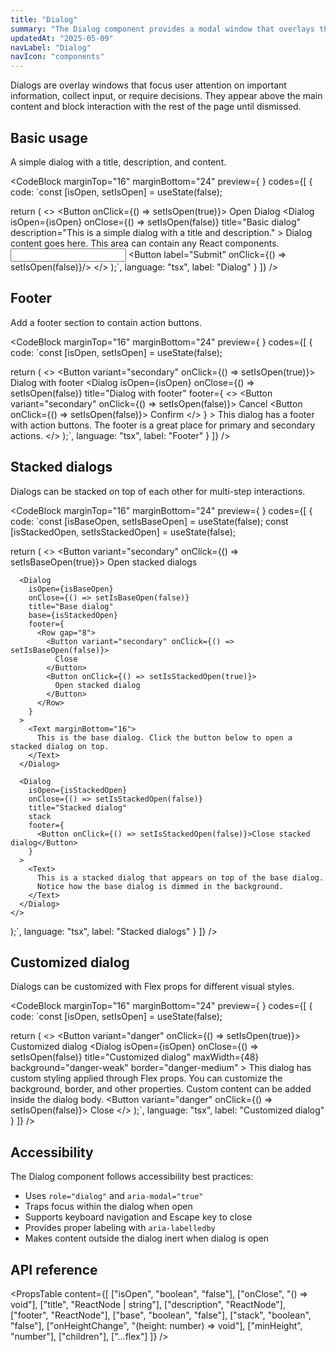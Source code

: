 ```yaml
---
title: "Dialog"
summary: "The Dialog component provides a modal window that overlays the page content for focused user interactions and important information."
updatedAt: "2025-05-09"
navLabel: "Dialog"
navIcon: "components"
---
```


Dialogs are overlay windows that focus user attention on important information, collect input, or require decisions. They appear above the main content and block interaction with the rest of the page until dismissed.

## Basic usage

A simple dialog with a title, description, and content.

<CodeBlock
  marginTop="16"
  marginBottom="24"
  preview={
    <BasicDialog />
  }
  codes={[
    {
      code:
`const [isOpen, setIsOpen] = useState(false);

return (
    <>
      <Button onClick={() => setIsOpen(true)}>
        Open Dialog
      </Button>
      <Dialog
        isOpen={isOpen}
        onClose={() => setIsOpen(false)}
        title="Basic dialog"
        description="This is a simple dialog with a title and description."
      >
        <Column fillWidth gap="16" marginTop="12">
          Dialog content goes here. This area can contain any React components.
          <Row fillWidth vertical="center" gap="8">
            <Input
              id="name"
              label="Enter your name"
            />
            <Button label="Submit" onClick={() => setIsOpen(false)}/>
          </Row>
        </Column>
      </Dialog>
    </>
);`,
      language: "tsx",
      label: "Dialog"
    }
  ]}
/>

## Footer

Add a footer section to contain action buttons.

<CodeBlock
  marginTop="16"
  marginBottom="24"
  preview={
    <DialogWithFooter />
  }
  codes={[
    {
      code:
`const [isOpen, setIsOpen] = useState(false);

return (
    <>
      <Button variant="secondary" onClick={() => setIsOpen(true)}>
        Dialog with footer
      </Button>
      <Dialog
        isOpen={isOpen}
        onClose={() => setIsOpen(false)}
        title="Dialog with footer"
        footer={
          <>
            <Button variant="secondary" onClick={() => setIsOpen(false)}>
              Cancel
            </Button>
            <Button onClick={() => setIsOpen(false)}>
              Confirm
            </Button>
          </>
        }
      >
        <Text>
          This dialog has a footer with action buttons. The footer is a great place
          for primary and secondary actions.
        </Text>
      </Dialog>
    </>
);`,
      language: "tsx",
      label: "Footer"
    }
  ]}
/>

## Stacked dialogs

Dialogs can be stacked on top of each other for multi-step interactions.

<CodeBlock
  marginTop="16"
  marginBottom="24"
  preview={
    <StackedDialogs />
  }
  codes={[
    {
      code:
`const [isBaseOpen, setIsBaseOpen] = useState(false);
const [isStackedOpen, setIsStackedOpen] = useState(false);

return (
    <>
      <Button variant="secondary" onClick={() => setIsBaseOpen(true)}>
        Open stacked dialogs
      </Button>
      
      <Dialog
        isOpen={isBaseOpen}
        onClose={() => setIsBaseOpen(false)}
        title="Base dialog"
        base={isStackedOpen}
        footer={
          <Row gap="8">
            <Button variant="secondary" onClick={() => setIsBaseOpen(false)}>
              Close
            </Button>
            <Button onClick={() => setIsStackedOpen(true)}>
              Open stacked dialog
            </Button>
          </Row>
        }
      >
        <Text marginBottom="16">
          This is the base dialog. Click the button below to open a stacked dialog on top.
        </Text>
      </Dialog>
      
      <Dialog
        isOpen={isStackedOpen}
        onClose={() => setIsStackedOpen(false)}
        title="Stacked dialog"
        stack
        footer={
          <Button onClick={() => setIsStackedOpen(false)}>Close stacked dialog</Button>
        }
      >
        <Text>
          This is a stacked dialog that appears on top of the base dialog.
          Notice how the base dialog is dimmed in the background.
        </Text>
      </Dialog>
    </>
);`,
      language: "tsx",
      label: "Stacked dialogs"
    }
  ]}
/>

## Customized dialog

Dialogs can be customized with Flex props for different visual styles.

<CodeBlock
  marginTop="16"
  marginBottom="24"
  preview={
    <CustomizedDialog />
  }
  codes={[
    {
      code:
`const [isOpen, setIsOpen] = useState(false);

return (
    <>
      <Button variant="danger" onClick={() => setIsOpen(true)}>
        Customized dialog
      </Button>
      <Dialog
        isOpen={isOpen}
        onClose={() => setIsOpen(false)}
        title="Customized dialog"
        maxWidth={48}
        background="danger-weak"
        border="danger-medium"
      >
        <Column fillWidth gap="16">
          <Feedback vertical="center" variant="danger">
            This dialog has custom styling applied through Flex props.
            You can customize the background, border, and other properties.
          </Feedback>
          <Text onBackground="danger-weak">
            Custom content can be added inside the dialog body.
          </Text>
          <Button variant="danger" onClick={() => setIsOpen(false)}>
            Close
          </Button>
        </Column>
      </Dialog>
    </>
);`,
      language: "tsx",
      label: "Customized dialog"
    }
  ]}
/>

## Accessibility

The Dialog component follows accessibility best practices:

- Uses `role="dialog"` and `aria-modal="true"`
- Traps focus within the dialog when open
- Supports keyboard navigation and Escape key to close
- Provides proper labeling with `aria-labelledby`
- Makes content outside the dialog inert when dialog is open

## API reference

<PropsTable
  content={[
    ["isOpen", "boolean", "false"],
    ["onClose", "() => void"],
    ["title", "ReactNode | string"],
    ["description", "ReactNode"],
    ["footer", "ReactNode"],
    ["base", "boolean", "false"],
    ["stack", "boolean", "false"],
    ["onHeightChange", "(height: number) => void"],
    ["minHeight", "number"],
    ["children"],
    ["...flex"]
  ]}
/>